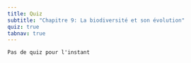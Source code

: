 ```yaml
---
title: Quiz
subtitle: "Chapitre 9: La biodiversité et son évolution"
quiz: true
tabnav: true
---
```

```ed-pb
Pas de quiz pour l'instant

```